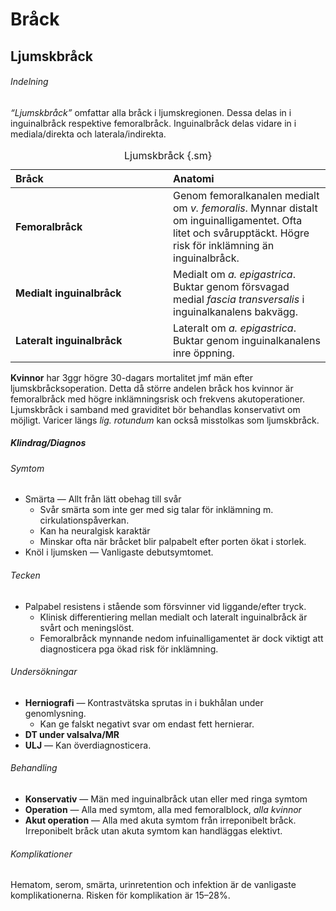 # Bråck

## Ljumskbråck

###### Indelning

*"Ljumskbråck"* omfattar alla bråck i ljumskregionen. Dessa delas in i
inguinalbråck respektive femoralbråck. Inguinalbråck delas vidare in i
mediala/direkta och laterala/indirekta.

|**Bråck**|**Anatomi**|
|:---|:---|
|**Femoralbråck**|Genom femoralkanalen medialt om *v. femoralis*. Mynnar distalt om inguinalligamentet. Ofta litet och svårupptäckt. Högre risk för inklämning än inguinalbråck.|
|**Medialt inguinalbråck**|Medialt om *a. epigastrica*. Buktar genom försvagad medial *fascia transversalis* i inguinalkanalens bakvägg.|
|**Lateralt inguinalbråck**|Lateralt om *a. epigastrica*. Buktar genom inguinalkanalens inre öppning.|

: Ljumskbråck {.sm}

**Kvinnor** har 3ggr högre 30-dagars mortalitet jmf män efter ljumskbråcksoperation. Detta då större andelen bråck hos
kvinnor är femoralbråck med högre inklämningsrisk och frekvens akutoperationer.             
Ljumskbråck i samband med graviditet bör behandlas konservativt om möjligt.
Varicer längs *lig. rotundum* kan också misstolkas som ljumskbråck.

##### Klindrag/Diagnos

###### Symtom

- Smärta --- Allt från lätt obehag till svår
    - Svår smärta som inte ger med sig talar för inklämning m.
    cirkulationspåverkan.
    - Kan ha neuralgisk karaktär
    - Minskar ofta när bråcket blir palpabelt efter porten ökat i storlek.
- Knöl i ljumsken --- Vanligaste debutsymtomet.

###### Tecken

- Palpabel resistens i stående som försvinner vid liggande/efter tryck.
    - Klinisk differentiering mellan medialt och lateralt inguinalbråck är svårt och meningslöst.
    - Femoralbråck mynnande nedom infuinalligamentet är dock viktigt att
    diagnosticera pga ökad risk för inklämning.

###### Undersökningar

- **Herniografi** --- Kontrastvätska sprutas in i bukhålan under genomlysning.
    - Kan ge falskt negativt svar om endast fett hernierar.
- **DT under valsalva/MR**
- **ULJ** --- Kan överdiagnosticera.

###### Behandling

- **Konservativ** --- Män med inguinalbråck utan eller med ringa symtom
- **Operation** --- Alla med symtom, alla med femoralblock, *alla kvinnor*
- **Akut operation** --- Alla med akuta symtom från irreponibelt bråck. Irreponibelt bråck utan akuta symtom kan handläggas elektivt.

###### Komplikationer

Hematom, serom, smärta, urinretention och infektion är de vanligaste komplikationerna. Risken för komplikation är 15--28%.           
